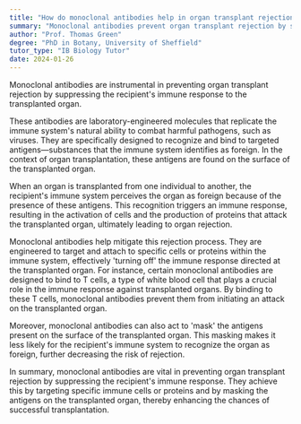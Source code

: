 ```yaml
---
title: "How do monoclonal antibodies help in organ transplant rejection prevention?"
summary: "Monoclonal antibodies prevent organ transplant rejection by suppressing the recipient's immune response, thereby enhancing the chances of successful transplantation and organ acceptance."
author: "Prof. Thomas Green"
degree: "PhD in Botany, University of Sheffield"
tutor_type: "IB Biology Tutor"
date: 2024-01-26
---
```


Monoclonal antibodies are instrumental in preventing organ transplant rejection by suppressing the recipient's immune response to the transplanted organ.

These antibodies are laboratory-engineered molecules that replicate the immune system's natural ability to combat harmful pathogens, such as viruses. They are specifically designed to recognize and bind to targeted antigens—substances that the immune system identifies as foreign. In the context of organ transplantation, these antigens are found on the surface of the transplanted organ.

When an organ is transplanted from one individual to another, the recipient's immune system perceives the organ as foreign because of the presence of these antigens. This recognition triggers an immune response, resulting in the activation of cells and the production of proteins that attack the transplanted organ, ultimately leading to organ rejection.

Monoclonal antibodies help mitigate this rejection process. They are engineered to target and attach to specific cells or proteins within the immune system, effectively 'turning off' the immune response directed at the transplanted organ. For instance, certain monoclonal antibodies are designed to bind to T cells, a type of white blood cell that plays a crucial role in the immune response against transplanted organs. By binding to these T cells, monoclonal antibodies prevent them from initiating an attack on the transplanted organ.

Moreover, monoclonal antibodies can also act to 'mask' the antigens present on the surface of the transplanted organ. This masking makes it less likely for the recipient's immune system to recognize the organ as foreign, further decreasing the risk of rejection.

In summary, monoclonal antibodies are vital in preventing organ transplant rejection by suppressing the recipient's immune response. They achieve this by targeting specific immune cells or proteins and by masking the antigens on the transplanted organ, thereby enhancing the chances of successful transplantation.
    